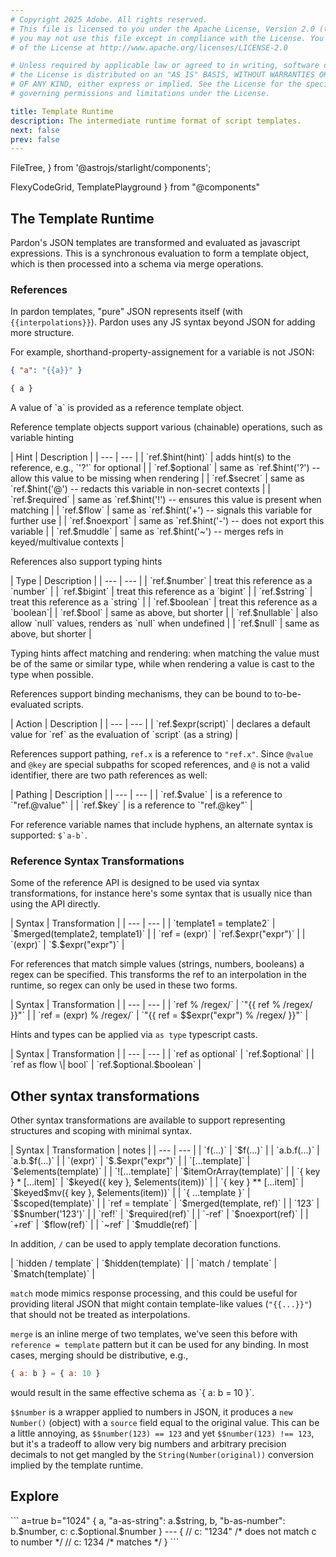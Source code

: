 ```yaml
---
# Copyright 2025 Adobe. All rights reserved.
# This file is licensed to you under the Apache License, Version 2.0 (the "License");
# you may not use this file except in compliance with the License. You may obtain a copy
# of the License at http://www.apache.org/licenses/LICENSE-2.0

# Unless required by applicable law or agreed to in writing, software distributed under
# the License is distributed on an "AS IS" BASIS, WITHOUT WARRANTIES OR REPRESENTATIONS
# OF ANY KIND, either express or implied. See the License for the specific language
# governing permissions and limitations under the License.

title: Template Runtime
description: The intermediate runtime format of script templates.
next: false
prev: false
---
```


  FileTree,
} from '@astrojs/starlight/components';

  FlexyCodeGrid,
  TemplatePlayground
} from "@components"

## The Template Runtime

Pardon's JSON templates are transformed and evaluated as javascript expressions.
This is a synchronous evaluation to form a template object, which is then processed
into a schema via merge operations.

### References

In pardon templates, "pure" JSON represents itself (with `{{interpolations}}`).  Pardon
uses any JS syntax beyond JSON for adding more structure.

For example, shorthand-property-assignement for a variable is not JSON:
<FlexyCodeGrid centered>
```json
{ "a": "{{a}}" }
```
```ts
{ a }
```
</FlexyCodeGrid>
A value of `a` is provided as a reference template object.

Reference template objects support various (chainable) operations, such as variable hinting

<div class="[&_td:nth-child(1)]:whitespace-nowrap [&_td:nth-child(1)]:!align-middle [&_td]:text-sm">
| Hint | Description |
| --- | --- |
| `ref.$hint(hint)` | adds hint(s) to the reference, e.g., `'?'` for optional |
| `ref.$optional` | same as `ref.$hint('?') -- allow this value to be missing when rendering |
| `ref.$secret` | same as `ref.$hint('@') -- redacts this variable in non-secret contexts |
| `ref.$required` | same as `ref.$hint('!') -- ensures this value is present when matching |
| `ref.$flow` | same as `ref.$hint('+') -- signals this variable for further use |
| `ref.$noexport` | same as `ref.$hint('-') -- does not export this variable |
| `ref.$muddle` | same as `ref.$hint('~') -- merges refs in keyed/multivalue contexts |
</div>

References also support typing hints

<div class="[&_td:nth-child(1)]:whitespace-nowrap [&_td:nth-child(1)]:!align-middle [&_td]:text-sm">
| Type | Description |
| --- | --- |
| `ref.$number` | treat this reference as a `number` |
| `ref.$bigint` | treat this reference as a `bigint` |
| `ref.$string` | treat this reference as a `string` |
| `ref.$boolean` | treat this reference as a `boolean`|
| `ref.$bool` | same as above, but shorter |
| `ref.$nullable` | also allow `null` values, renders as `null` when undefined |
| `ref.$null` | same as above, but shorter |
</div>

Typing hints affect matching and rendering: when matching the value must be of the same or similar type,
while when rendering a value is cast to the type when possible.

References support binding mechanisms, they can be bound to to-be-evaluated scripts.

<div class="[&_td:nth-child(1)]:whitespace-nowrap [&_td:nth-child(1)]:!align-middle [&_td]:text-sm">
| Action | Description |
| --- | --- |
| `ref.$expr(script)` | declares a default value for `ref` as the evaluation of `script` (as a string) |
</div>

References support pathing, `ref.x` is a reference to `"ref.x"`.  Since `@value` and `@key` are special
subpaths for scoped references, and `@` is not a valid identifier, there are two path references as well:

<div class="[&_td:nth-child(1)]:whitespace-nowrap [&_td:nth-child(1)]:!align-middle [&_td]:text-sm">
| Pathing | Description |
| --- | --- |
| `ref.$value` | is a reference to `"ref.@value"` |
| `ref.$key` | is a reference to `"ref.@key"` |
</div>

For reference variable names that include hyphens, an alternate syntax is supported: `` $`a-b` ``.

### Reference Syntax Transformations

Some of the reference API is designed to be used via syntax transformations, for instance here's some syntax
that is usually nice than using the API directly.

<div class="[&_td:nth-child(1)]:whitespace-nowrap [&_td:nth-child(1)]:!align-middle [&_td]:text-sm">
| Syntax | Transformation |
| --- | --- |
| `template1 = template2` | `$merged(template2, template1)` | 
| `ref = (expr)` | `ref.$expr("expr")` |
| `(expr)` | `$.$expr("expr")` |
</div>

For references that match simple values (strings, numbers, booleans) a regex can be specified.
This transforms the ref to an interpolation in the runtime, so regex can only be used in these two forms.

<div class="[&_td:nth-child(1)]:whitespace-nowrap [&_td:nth-child(1)]:!align-middle [&_td]:text-sm">
| Syntax | Transformation |
| --- | --- |
| `ref % /regex/` | `"{{ ref % /regex/ }}"` |
| `ref = (expr) % /regex/` | `"{{ ref = $$expr("expr") % /regex/ }}"` |
</div>

Hints and types can be applied via `as type` typescript casts.
<div class="[&_td]:whitespace-nowrap [&_td]:!align-middle">
| Syntax | Transformation |
| --- | --- |
| `ref as optional` | `ref.$optional` | 
| `ref as flow \| bool` | `ref.$optional.$boolean` |
</div>

## Other syntax transformations

Other syntax transformations are available to support representing structures and scoping with minimal syntax.

<div class="[&_td]:whitespace-nowrap [&_td]:!align-middle">
| Syntax | Transformation | notes |
| --- | --- |
| `f(...)` | `$f(...)` |
| `a.b.f(...)` | `a.b.$f(...)` |
| `(expr)` | `$.$expr("expr")` |
| `[...template]` | `$elements(template)` |
| `![...template]` | `$itemOrArray(template)` |
| `{ key } * [...item]` | `$keyed({ key }, $elements(item))` |
| `{ key } ** [...item]` | `$keyed$mv({ key }, $elements(item))` |
| `{ ...template }` | `$scoped(template)` |
| `ref = template` | `$merged(template, ref)` |
| `123` | `$$number('123')` |
| `ref!` | `$required(ref)` |
| `-ref` | `$noexport(ref)` |
| `+ref` | `$flow(ref)` |
| `~ref` | `$muddle(ref)` |
</div>

In addition, `/` can be used to apply template decoration functions.
<div class="[&_td]:whitespace-nowrap [&_td]:!align-middle">
| `hidden / template` | `$hidden(template)` |
| `match / template` | `$match(template)` |
</div>

`match` mode mimics response processing, and this could be useful for providing literal
JSON that might contain template-like values (`"{{...}}"`) that should not be treated as interpolations.

`merge` is an inline merge of two templates, we've seen this before with `reference = template` pattern but it
can be used for any binding. In most cases, merging should be distributive, e.g.,
<FlexyCodeGrid centered>
```js
{ a: b } = { a: 10 }
```
</FlexyCodeGrid>
would result in the same effective schema as `{ a: b = 10 }`.

`$$number` is a wrapper applied to numbers in JSON, it produces a `new Number()` (object) with a `source` field equal
to the original value.  This can be a little annoying, as `$$number(123) == 123` and yet `$$number(123) !== 123`,
but it's a tradeoff to allow very big numbers and arbitrary precision decimals to
not get mangled by the `String(Number(original))` conversion implied by the template runtime.

## Explore

<TemplatePlayground>
```
a=true
b="1024"
{ 
  a, "a-as-string": a.$string,
  b, "b-as-number": b.$number,
  c: c.$optional.$number
}
---
{
  // c: "1234" /* does not match c to number */
  // c: 1234   /* matches */
}
```
</TemplatePlayground>
